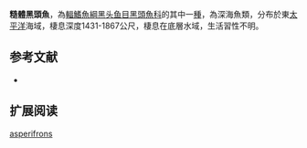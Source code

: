 {{Speciesbox
| name = 糙體黑頭魚
| status = NE
| status_system = IUCN3.1
| genus = Alepocephalus
| species = asperifrons
| authority = [[Garman|Garman]], 1889
| synonyms = 
}}

'''糙體黑頭魚'''，為[[輻鰭魚綱|輻鰭魚綱]][[黑头鱼目|黑头鱼目]][[黑頭魚科|黑頭魚科]]的其中一[[種|種]]，為深海魚類，分布於東[[太平洋|太平洋]]海域，棲息深度1431-1867公尺，棲息在底層水域，生活習性不明。

==参考文献==
*{{FishBase_species|genus=Alepocephalus|species=asperifrons|year=2015|month=8}}

== 扩展阅读 ==
{{refbegin}}
{{wikispecies-inline|Alepocephalus asperifrons|糙體黑頭魚}}
{{refend}}
{{Taxonbar|from=Q2077011}}

[[Category:黑頭魚屬|asperifrons]]